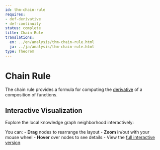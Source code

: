 ```yaml
---
id: thm-chain-rule
requires:
- def-derivative
- def-continuity
status: complete
title: Chain Rule
translations:
  en: ../en/analysis/thm-chain-rule.html
  ja: ../ja/analysis/thm-chain-rule.html
type: Theorem
---
```


# Chain Rule {#thm-chain-rule}

The chain rule provides a formula for computing the [derivative](def-derivative.qmd) of a composition of functions.

## Interactive Visualization

Explore the local knowledge graph neighborhood interactively:

::: {.graph-viz data-id="thm-chain-rule" data-width="700" data-height="500"}
:::

You can:
- **Drag** nodes to rearrange the layout
- **Zoom** in/out with your mouse wheel
- **Hover** over nodes to see details
- View the [full interactive version](../../output/interactive/en/thm-chain-rule.html){target="_blank"}
